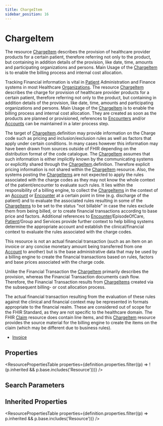 ```yaml
---
title: ChargeItem
sidebar_position: 16
---
```


# ChargeItem

The resource <a href="/docs/api/fhir/resources/chargeitem">ChargeItem</a> describes the provision of healthcare provider products for a certain patient, therefore referring not only to the product, but containing in addition details of the provision, like date, time, amounts and participating organizations and persons. Main Usage of the <a href="/docs/api/fhir/resources/chargeitem">ChargeItem</a> is to enable the billing process and internal cost allocation.

  <Tabs queryString="intro-section">
  <TabItem value="usage" label="Usage" default>
    <div>   <a name="scope"></a>      <p> Tracking Financial information is vital in <a href="/docs/api/fhir/resources/patient">Patient</a> Administration and Finance systems in most Healthcare <a href="/docs/api/fhir/resources/organization">Organizations</a>. The resource <a href="/docs/api/fhir/resources/chargeitem">ChargeItem</a> describes the charge for provision of healthcare provider products for a certain patient,  therefore referring not only to the product, but containing in addition details of the provision,  like date, time, amounts and participating organizations and persons.  Main Usage of the <a href="/docs/api/fhir/resources/chargeitem">ChargeItem</a> is to enable the billing process and internal cost allocation.  They are created as soon as the products are planned or provisioned, references to <a href="/docs/api/fhir/resources/encounter">Encounters</a> and/or <a href="/docs/api/fhir/resources/account">Accounts</a> can be maintained in a later process step.  </p>   <p> The target of <a href="/docs/api/fhir/resources/chargeitem">ChargeItem</a>.definition may provide information on the Charge code such as pricing and inclusion/exclusion rules as well as  factors that apply under certain conditions. In many cases however this information may have been drawn from sources outside of FHIR depending on the distribution format of the code catalogue. The <a href="/docs/api/fhir/resources/chargeitem">ChargeItem</a> assumes that such information is either implicitly known by the communicating systems or explicitly shared through the <a href="/docs/api/fhir/resources/chargeitem">ChargeItem</a>.definition.  Therefore explicit pricing information is not shared within the <a href="/docs/api/fhir/resources/chargeitem">ChargeItem</a> resource.  Also, the systems posting the <a href="/docs/api/fhir/resources/chargeitem">ChargeItems</a> are not expected to apply the rules associated with the charge codes as they may  not know the whole context of the patient/encounter to evaluate such rules.  It lies within the responsibility of a billing engine, to collect the <a href="/docs/api/fhir/resources/chargeitem">ChargeItems</a> in the context of an <a href="/docs/api/fhir/resources/account">Account</a> or <a href="/docs/api/fhir/resources/encounter">Encounter</a> at a certain point in time  (e.g. discharge of the patient) and to evaluate the associated rules resulting in some of the <a href="/docs/api/fhir/resources/chargeitem">ChargeItems</a> to be set to the status "not billable"  in case the rules exclude them from being billed, or to create financial transactions according to base price and factors.  Additional references to <a href="/docs/api/fhir/resources/encounter">Encounter</a>/EpisodeOfCare, <a href="/docs/api/fhir/resources/patient">Patient</a>/Group and  Services provide further context to help billing systems determine the appropriate account and establish the clinical/financial context  to evaluate the rules associated with the charge codes.   </p>  </div>
    </TabItem>
  <TabItem value="relationships" label="Relationships">
    <div>      <p> This resource is not an actual financial transaction (such as an item on an invoice or any concise monetary amount being transferred from one <a href="/docs/api/fhir/resources/account">Account</a> to another)  but is the base administrative data that may be used by  a billing engine to create the financial transactions based on rules, factors and base prices associated with the charge code.</p> <p> Unlike the Financial Transaction the <a href="/docs/api/fhir/resources/chargeitem">ChargeItem</a> primarily describes the provision, whereas the Financial Transaction documents cash flow.  Therefore, the Financial Transaction results from <a href="/docs/api/fhir/resources/chargeitem">ChargeItems</a> created via the subsequent billing- or cost allocation process. </p>   <p> The actual financial transaction resulting from the evaluation of these rules against the clinical and financial context may be  represented in formats appropriate to the financial realm. These are considered out of scope for the FHIR Standard, as they are not specific to the healthcare domain. The FHIR <a href="/docs/api/fhir/resources/claim">Claim</a> resource does contain line items, and this <a href="/docs/api/fhir/resources/chargeitem">ChargeItem</a> resource provides the source material  for the billing engine to create the items on the claim (which may be different due to business rules).    </p>  </div>
    </TabItem>
  
  <TabItem value="referencedBy" label="Referenced By">
    <ul><li><a href="/docs/api/fhir/resources/invoice">Invoice</a></li></ul>
    </TabItem>
</Tabs>


## Properties

<ResourcePropertiesTable properties={definition.properties.filter((p) => !(p.inherited && p.base.includes('Resource')))} />

## Search Parameters

<SearchParamsTable searchParams={definition.searchParameters} />

## Inherited Properties

<ResourcePropertiesTable properties={definition.properties.filter((p) => p.inherited && p.base.includes('Resource'))} />


